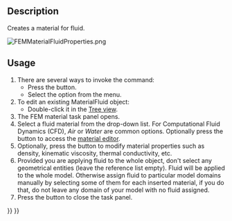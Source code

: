 <languages/>
<translate>

<!--T:4-->
{{Docnav
|[[FEM_MaterialSolid|Material for solid]]
|[[FEM_MaterialMechanicalNonlinear|Nonlinear mechanical material]]
|[[FEM_Workbench|FEM]]
|IconL=FEM_MaterialSolid.svg
|IconR=FEM_MaterialMechanicalNonlinear.svg
|IconC=Workbench_FEM.svg
}}

<!--T:1-->
{{GuiCommandContainer|
{{GuiCommand
|Name=FEM MaterialFluid
|MenuLocation=Model → Materials → Material for fluid
|Workbenches=[[FEM_Workbench|FEM]]
|SeeAlso=[[FEM_tutorial|FEM tutorial]]
}}
{{GuiCommandFemInfo
|Solvers=CalculiX, Elmer
}}
}}

==Description== <!--T:15-->

<!--T:2-->
Creates a material for fluid.

</translate>
[[File:FEMMaterialFluidProperties.png]]
<translate>
<!--T:16-->
{{Caption|The FEM material task panel}}

==Usage== <!--T:8-->

<!--T:13-->
# There are several ways to invoke the command:
#* Press the {{Button|[[Image:FEM_MaterialFluid.svg|16px]] [[FEM_MaterialFluid|Material for fluid]]}} button.
#* Select the {{MenuCommand|Model → Materials → [[Image:FEM_MaterialFluid.svg|16px]] Material for fluid‏‎}} option from the menu.
# To edit an existing MaterialFluid object:
#* Double-click it in the [[Tree_view|Tree view]].
# The FEM material task panel opens.
# Select a fluid material from the drop-down list. For Computational Fluid Dynamics (CFD), ''Air'' or ''Water'' are common options. Optionally press the {{Button|Launch Editor}} button to access the [[Material_Edit|material editor]].
# Optionally, press the {{Button|Use this task panel}} button to modify material properties such as density, kinematic viscosity, thermal conductivity, etc.
# Provided you are applying fluid to the whole object, don't select any geometrical entities (leave the reference list empty). Fluid will be applied to the whole model. Otherwise assign fluid to particular model domains manually by selecting some of them for each inserted material, if you do that, do not leave any domain of your model with no fluid assigned.
# Press the {{Button|Close}} button to close the task panel.


<!--T:6-->
{{Docnav
|[[FEM_MaterialSolid|Material for solid]]
|[[FEM_MaterialMechanicalNonlinear|Nonlinear mechanical material]]
|[[FEM_Workbench|FEM]]
|IconL=FEM_MaterialSolid.svg
|IconR=FEM_MaterialMechanicalNonlinear.svg
|IconC=Workbench_FEM.svg
}}

</translate>
{{FEM Tools navi{{#translation:}}}}
{{Userdocnavi{{#translation:}}}}
{{clear}}